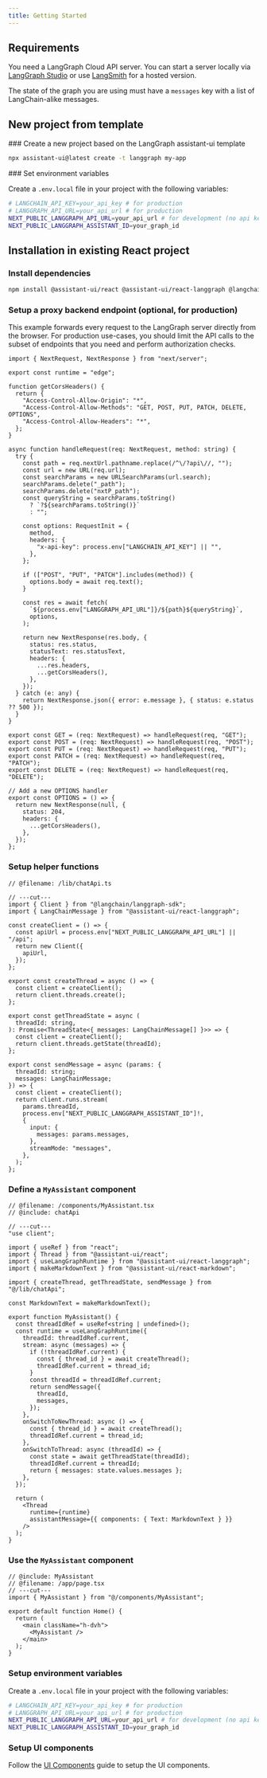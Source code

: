 ```yaml
---
title: Getting Started
---
```


## Requirements

You need a LangGraph Cloud API server. You can start a server locally via [LangGraph Studio](https://github.com/langchain-ai/langgraph-studio) or use [LangSmith](https://www.langchain.com/langsmith) for a hosted version.

The state of the graph you are using must have a `messages` key with a list of LangChain-alike messages.

## New project from template


<Steps>
  <Step>
  ### Create a new project based on the LangGraph assistant-ui template

```sh
npx assistant-ui@latest create -t langgraph my-app
```

  </Step>
  <Step>
  ### Set environment variables

Create a `.env.local` file in your project with the following variables:

```sh
# LANGCHAIN_API_KEY=your_api_key # for production
# LANGGRAPH_API_URL=your_api_url # for production
NEXT_PUBLIC_LANGGRAPH_API_URL=your_api_url # for development (no api key required)
NEXT_PUBLIC_LANGGRAPH_ASSISTANT_ID=your_graph_id
```

  </Step>
</Steps>

## Installation in existing React project

<Steps>
  <Step>

### Install dependencies

```sh npm2yarn
npm install @assistant-ui/react @assistant-ui/react-langgraph @langchain/langgraph-sdk
```

  </Step>
    <Step>

### Setup a proxy backend endpoint (optional, for production)

<Callout type="warn">
  This example forwards every request to the LangGraph server directly from the
  browser. For production use-cases, you should limit the API calls to the
  subset of endpoints that you need and perform authorization checks.
</Callout>

```tsx twoslash title="@/api/api/[...path]/route.ts"
import { NextRequest, NextResponse } from "next/server";

export const runtime = "edge";

function getCorsHeaders() {
  return {
    "Access-Control-Allow-Origin": "*",
    "Access-Control-Allow-Methods": "GET, POST, PUT, PATCH, DELETE, OPTIONS",
    "Access-Control-Allow-Headers": "*",
  };
}

async function handleRequest(req: NextRequest, method: string) {
  try {
    const path = req.nextUrl.pathname.replace(/^\/?api\//, "");
    const url = new URL(req.url);
    const searchParams = new URLSearchParams(url.search);
    searchParams.delete("_path");
    searchParams.delete("nxtP_path");
    const queryString = searchParams.toString()
      ? `?${searchParams.toString()}`
      : "";

    const options: RequestInit = {
      method,
      headers: {
        "x-api-key": process.env["LANGCHAIN_API_KEY"] || "",
      },
    };

    if (["POST", "PUT", "PATCH"].includes(method)) {
      options.body = await req.text();
    }

    const res = await fetch(
      `${process.env["LANGGRAPH_API_URL"]}/${path}${queryString}`,
      options,
    );

    return new NextResponse(res.body, {
      status: res.status,
      statusText: res.statusText,
      headers: {
        ...res.headers,
        ...getCorsHeaders(),
      },
    });
  } catch (e: any) {
    return NextResponse.json({ error: e.message }, { status: e.status ?? 500 });
  }
}

export const GET = (req: NextRequest) => handleRequest(req, "GET");
export const POST = (req: NextRequest) => handleRequest(req, "POST");
export const PUT = (req: NextRequest) => handleRequest(req, "PUT");
export const PATCH = (req: NextRequest) => handleRequest(req, "PATCH");
export const DELETE = (req: NextRequest) => handleRequest(req, "DELETE");

// Add a new OPTIONS handler
export const OPTIONS = () => {
  return new NextResponse(null, {
    status: 204,
    headers: {
      ...getCorsHeaders(),
    },
  });
};
```

  </Step>
  <Step>

### Setup helper functions

```tsx twoslash include chatApi title="@/lib/chatApi.ts"
// @filename: /lib/chatApi.ts

// ---cut---
import { Client } from "@langchain/langgraph-sdk";
import { LangChainMessage } from "@assistant-ui/react-langgraph";

const createClient = () => {
  const apiUrl = process.env["NEXT_PUBLIC_LANGGRAPH_API_URL"] || "/api";
  return new Client({
    apiUrl,
  });
};

export const createThread = async () => {
  const client = createClient();
  return client.threads.create();
};

export const getThreadState = async (
  threadId: string,
): Promise<ThreadState<{ messages: LangChainMessage[] }>> => {
  const client = createClient();
  return client.threads.getState(threadId);
};

export const sendMessage = async (params: {
  threadId: string;
  messages: LangChainMessage;
}) => {
  const client = createClient();
  return client.runs.stream(
    params.threadId,
    process.env["NEXT_PUBLIC_LANGGRAPH_ASSISTANT_ID"]!,
    {
      input: {
        messages: params.messages,
      },
      streamMode: "messages",
    },
  );
};
```

  </Step>
  <Step>

### Define a `MyAssistant` component

```tsx twoslash include MyAssistant title="@/components/MyAssistant.tsx"
// @filename: /components/MyAssistant.tsx
// @include: chatApi

// ---cut---
"use client";

import { useRef } from "react";
import { Thread } from "@assistant-ui/react";
import { useLangGraphRuntime } from "@assistant-ui/react-langgraph";
import { makeMarkdownText } from "@assistant-ui/react-markdown";

import { createThread, getThreadState, sendMessage } from "@/lib/chatApi";

const MarkdownText = makeMarkdownText();

export function MyAssistant() {
  const threadIdRef = useRef<string | undefined>();
  const runtime = useLangGraphRuntime({
    threadId: threadIdRef.current,
    stream: async (messages) => {
      if (!threadIdRef.current) {
        const { thread_id } = await createThread();
        threadIdRef.current = thread_id;
      }
      const threadId = threadIdRef.current;
      return sendMessage({
        threadId,
        messages,
      });
    },
    onSwitchToNewThread: async () => {
      const { thread_id } = await createThread();
      threadIdRef.current = thread_id;
    },
    onSwitchToThread: async (threadId) => {
      const state = await getThreadState(threadId);
      threadIdRef.current = threadId;
      return { messages: state.values.messages };
    },
  });

  return (
    <Thread
      runtime={runtime}
      assistantMessage={{ components: { Text: MarkdownText } }}
    />
  );
}
```

  </Step>
  <Step>

### Use the `MyAssistant` component

```tsx twoslash title="@/app/page.tsx" {2,8}
// @include: MyAssistant
// @filename: /app/page.tsx
// ---cut---
import { MyAssistant } from "@/components/MyAssistant";

export default function Home() {
  return (
    <main className="h-dvh">
      <MyAssistant />
    </main>
  );
}
```

  </Step>
  <Step>

### Setup environment variables

Create a `.env.local` file in your project with the following variables:

```sh
# LANGCHAIN_API_KEY=your_api_key # for production
# LANGGRAPH_API_URL=your_api_url # for production
NEXT_PUBLIC_LANGGRAPH_API_URL=your_api_url # for development (no api key required)
NEXT_PUBLIC_LANGGRAPH_ASSISTANT_ID=your_graph_id
```

  </Step>
  <Step>

### Setup UI components

Follow the [UI Components](/docs/ui/styled/Thread) guide to setup the UI components.

  </Step>
</Steps>

